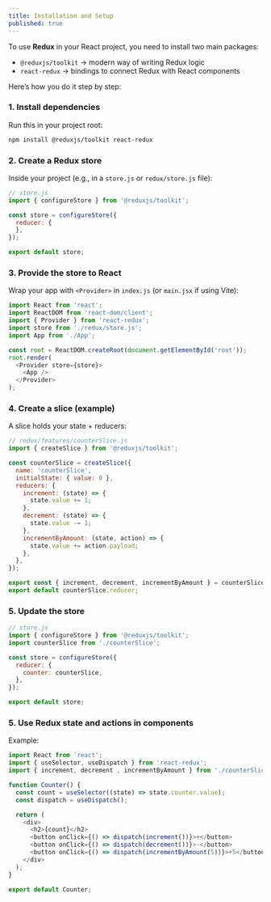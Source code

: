 ```yaml
---
title: Installation and Setup
published: true
---
```


To use **Redux** in your React project, you need to install two main packages:

* `@reduxjs/toolkit` → modern way of writing Redux logic
* `react-redux` → bindings to connect Redux with React components

Here’s how you do it step by step:

### 1. Install dependencies

Run this in your project root:

```bash
npm install @reduxjs/toolkit react-redux
```


### 2. Create a Redux store

Inside your project (e.g., in a `store.js` or `redux/store.js` file):

```js
// store.js
import { configureStore } from '@reduxjs/toolkit';

const store = configureStore({
  reducer: {
  },
});

export default store;
```

### 3. Provide the store to React

Wrap your app with `<Provider>` in `index.js` (or `main.jsx` if using Vite):

```js
import React from 'react';
import ReactDOM from 'react-dom/client';
import { Provider } from 'react-redux';
import store from './redux/store.js';
import App from './App';

const root = ReactDOM.createRoot(document.getElementById('root'));
root.render(
  <Provider store={store}>
    <App />
  </Provider>
);
```


### 4. Create a slice (example)

A slice holds your state + reducers:

```js
// redux/features/counterSlice.js
import { createSlice } from '@reduxjs/toolkit';

const counterSlice = createSlice({
  name: 'counterSlice',
  initialState: { value: 0 },
  reducers: {
    increment: (state) => {
      state.value += 1;
    },
    decrement: (state) => {
      state.value -= 1;
    },
    incrementByAmount: (state, action) => {
      state.value += action.payload;
    },
  },
});

export const { increment, decrement, incrementByAmount } = counterSlice.actions;
export default counterSlice.reducer;
```

### 5. Update the store

```js
// store.js
import { configureStore } from '@reduxjs/toolkit';
import counterSlice from './counterSlice';

const store = configureStore({
  reducer: {
    counter: counterSlice,
  },
});

export default store;
```


### 5. Use Redux state and actions in components

Example:

```js
import React from 'react';
import { useSelector, useDispatch } from 'react-redux';
import { increment, decrement , incrementByAmount } from './counterSlice';

function Counter() {
  const count = useSelector((state) => state.counter.value);
  const dispatch = useDispatch();

  return (
    <div>
      <h2>{count}</h2>
      <button onClick={() => dispatch(increment())}>+</button>
      <button onClick={() => dispatch(decrement())}>-</button>
      <button onClick={() => dispatch(incrementByAmount(5))}>+5</button>
    </div>
  );
}

export default Counter;
```
